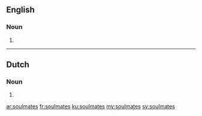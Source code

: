 ==English==

===Noun===
{{head|en|plural}}

# {{plural of|soulmate|lang=en|nocat=1}}

----

==Dutch==

===Noun===
{{head|nl}}

# {{nl-noun form of|pl|soulmate}}

[[ar:soulmates]]
[[fr:soulmates]]
[[ku:soulmates]]
[[my:soulmates]]
[[sv:soulmates]]